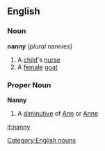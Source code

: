 ==English==
===Noun===
{{wikipedia}}
'''nanny''' (''plural'' nannies}
#A [[child]]'s [[nurse]]
#A [[female]] [[goat]]
===Proper Noun===
'''Nanny'''
#A [[diminutive]] of [[Ann]] or [[Anne]]
[[Category:English nouns]]
[[it:nanny]]